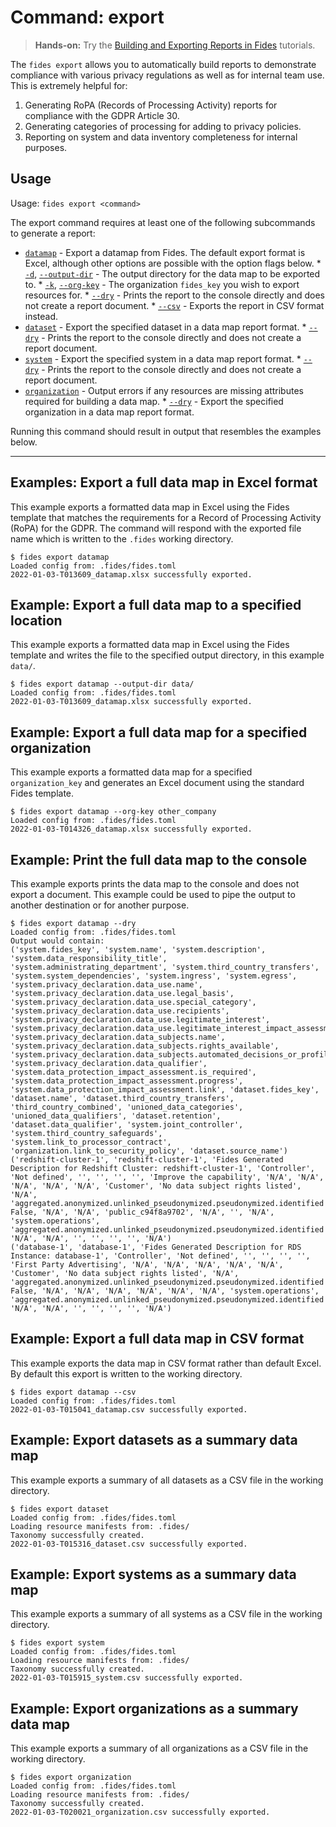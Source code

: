 

# Command: export

> **Hands-on:** Try the [Building and Exporting Reports in Fides](/tutorials/data-mapping/data-mapping-reports) tutorials.

The ```fides export``` allows you to automatically build reports to demonstrate compliance with various privacy regulations as well as for internal team use.
This is extremely helpful for:

1. Generating RoPA (Records of Processing Activity) reports for compliance with the GDPR Article 30.
2. Generating categories of processing for adding to privacy policies.
3. Reporting on system and data inventory completeness for internal purposes.

## Usage
Usage: ```fides export <command>```

The export command requires at least one of the following subcommands to generate a report:

* <span class="nx-absolute -nx-mt-20" id="datamap"></span>[```datamap```](#datamap) - Export a datamap from Fides. The default export format is Excel, although other options are possible with the option flags below.
        * <span class="nx-absolute -nx-mt-20" id="d"></span>[```-d```](#d), [```--output-dir```](#d)  - The output directory for the data map to be exported to.
        * <span class="nx-absolute -nx-mt-20" id="k"></span>[```-k```](#k), [```--org-key```](#k)  - The organization ```fides_key``` you wish to export resources for.
        * <span class="nx-absolute -nx-mt-20" id="dry"></span>[```--dry```](#dry) - Prints the report to the console directly and does not create a report document.
        * <span class="nx-absolute -nx-mt-20" id="csv"></span>[```--csv```](#csv) - Exports the report in CSV format instead.
* <span class="nx-absolute -nx-mt-20" id="dataset"></span>[```dataset```](#dataset) - Export the specified dataset in a data map report format.
        * <span class="nx-absolute -nx-mt-20" id="dry"></span>[```--dry```](#dry) - Prints the report to the console directly and does not create a report document.
* <span class="nx-absolute -nx-mt-20" id="system"></span>[```system```](#system) - Export the specified system in a data map report format.
        * <span class="nx-absolute -nx-mt-20" id="dry"></span>[```--dry```](#dry) - Prints the report to the console directly and does not create a report document.
* <span class="nx-absolute -nx-mt-20" id="organization"></span>[```organization```](#organization) - Output errors if any resources are missing attributes required for building a data map.
        * <span class="nx-absolute -nx-mt-20" id="dry"></span>[```--dry```](#dry) - Export the specified organization in a data map report format.

Running this command should result in output that resembles the examples below.

---

## Examples: Export a full data map in Excel format
This example exports a formatted data map in Excel using the Fides template that matches the requirements for a Record of Processing Activity (RoPA) for the GDPR.
The command will respond with the exported file name which is written to the ```.fides``` working directory.

```console
$ fides export datamap
Loaded config from: .fides/fides.toml
2022-01-03-T013609_datamap.xlsx successfully exported.
```

## Example: Export a full data map to a specified location
This example exports a formatted data map in Excel using the Fides template and writes the file to the specified output directory, in this example ```data/```.

```console
$ fides export datamap --output-dir data/
Loaded config from: .fides/fides.toml
2022-01-03-T013609_datamap.xlsx successfully exported.
```

## Example: Export a full data map for a specified organization
This example exports a formatted data map for a specified ```organization_key``` and generates an Excel document using the standard Fides template.

```console
$ fides export datamap --org-key other_company
Loaded config from: .fides/fides.toml
2022-01-03-T014326_datamap.xlsx successfully exported.
```

## Example: Print the full data map to the console
This example exports prints the data map to the console and does not export a document. This example could be used to pipe the output to another destination or for another purpose.

```console
$ fides export datamap --dry
Loaded config from: .fides/fides.toml
Output would contain:
('system.fides_key', 'system.name', 'system.description', 'system.data_responsibility_title', 'system.administrating_department', 'system.third_country_transfers', 'system.system_dependencies', 'system.ingress', 'system.egress', 'system.privacy_declaration.data_use.name', 'system.privacy_declaration.data_use.legal_basis', 'system.privacy_declaration.data_use.special_category', 'system.privacy_declaration.data_use.recipients', 'system.privacy_declaration.data_use.legitimate_interest', 'system.privacy_declaration.data_use.legitimate_interest_impact_assessment', 'system.privacy_declaration.data_subjects.name', 'system.privacy_declaration.data_subjects.rights_available', 'system.privacy_declaration.data_subjects.automated_decisions_or_profiling', 'system.privacy_declaration.data_qualifier', 'system.data_protection_impact_assessment.is_required', 'system.data_protection_impact_assessment.progress', 'system.data_protection_impact_assessment.link', 'dataset.fides_key', 'dataset.name', 'dataset.third_country_transfers', 'third_country_combined', 'unioned_data_categories', 'unioned_data_qualifiers', 'dataset.retention', 'dataset.data_qualifier', 'system.joint_controller', 'system.third_country_safeguards', 'system.link_to_processor_contract', 'organization.link_to_security_policy', 'dataset.source_name')
('redshift-cluster-1', 'redshift-cluster-1', 'Fides Generated Description for Redshift Cluster: redshift-cluster-1', 'Controller', 'Not defined', '', '', '', '', 'Improve the capability', 'N/A', 'N/A', 'N/A', 'N/A', 'N/A', 'Customer', 'No data subject rights listed', 'N/A', 'aggregated.anonymized.unlinked_pseudonymized.pseudonymized.identified', False, 'N/A', 'N/A', 'public_c94f8a9702', 'N/A', '', 'N/A', 'system.operations', 'aggregated.anonymized.unlinked_pseudonymized.pseudonymized.identified', 'N/A', 'N/A', '', '', '', '', 'N/A')
('database-1', 'database-1', 'Fides Generated Description for RDS Instance: database-1', 'Controller', 'Not defined', '', '', '', '', 'First Party Advertising', 'N/A', 'N/A', 'N/A', 'N/A', 'N/A', 'Customer', 'No data subject rights listed', 'N/A', 'aggregated.anonymized.unlinked_pseudonymized.pseudonymized.identified', False, 'N/A', 'N/A', 'N/A', 'N/A', 'N/A', 'N/A', 'system.operations', 'aggregated.anonymized.unlinked_pseudonymized.pseudonymized.identified', 'N/A', 'N/A', '', '', '', '', 'N/A')
```
## Example: Export a full data map in CSV format
This example exports the data map in CSV format rather than default Excel. By default this export is written to the working directory.

```console
$ fides export datamap --csv
Loaded config from: .fides/fides.toml
2022-01-03-T015041_datamap.csv successfully exported.
```

## Example: Export datasets as a summary data map
This example exports a summary of all datasets as a CSV file in the working directory.

```console
$ fides export dataset
Loaded config from: .fides/fides.toml
Loading resource manifests from: .fides/
Taxonomy successfully created.
2022-01-03-T015316_dataset.csv successfully exported.
```

## Example: Export systems as a summary data map
This example exports a summary of all systems as a CSV file in the working directory.

```console
$ fides export system
Loaded config from: .fides/fides.toml
Loading resource manifests from: .fides/
Taxonomy successfully created.
2022-01-03-T015915_system.csv successfully exported.
```

## Example: Export organizations as a summary data map
This example exports a summary of all organizations as a CSV file in the working directory.

```console
$ fides export organization
Loaded config from: .fides/fides.toml
Loading resource manifests from: .fides/
Taxonomy successfully created.
2022-01-03-T020021_organization.csv successfully exported.
```